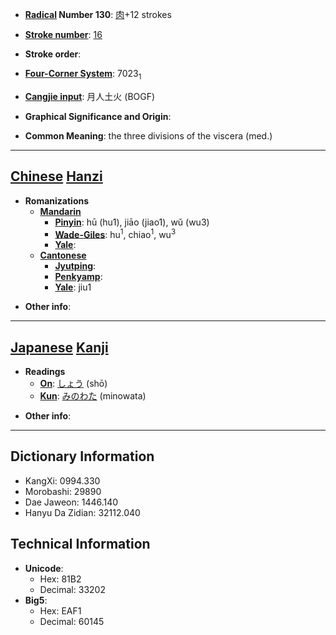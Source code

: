* '''[[Wiktionary:Chinese radical index| Radical]] Number 130''': [[Wiktionary:Chinese radical index 肉|肉]]+12 strokes

* '''[[Wiktionary:Chinese total strokes index|Stroke number]]''': [[Wiktionary:Chinese total strokes index 16|16]]

* '''Stroke order''': 

* '''[[Wiktionary:Chinese four corner index|Four-Corner System]]''': 7023<sub>1</sub>

* '''[[Wiktionary:Chinese Cangjie index|Cangjie input]]''': 月人土火 (BOGF)

* '''Graphical Significance and Origin''': 

* '''Common Meaning''': the three divisions of the viscera (med.)

----

== [[Chinese]] [[Hanzi]] ==

* '''Romanizations'''
** '''[[Mandarin]]'''
*** '''[[Pinyin]]''': hū (hu1), jiāo (jiao1), wǔ (wu3)
*** '''[[Wade-Giles]]''': hu<sup>1</sup>, chiao<sup>1</sup>, wu<sup>3</sup>
*** '''[[Yale]]''': 
** '''[[Cantonese]]'''
*** '''[[Jyutping]]''':
*** '''[[Penkyamp]]''': 
*** '''[[Yale]]''': jiu1

* '''Other info''': 

----

== [[Japanese]] [[Kanji]] ==

* '''Readings'''
** '''[[On]]''': [[しょう]] (shō)
** '''[[Kun]]''': [[みのわた]] (minowata)

* '''Other info''':  

----

== Dictionary Information ==

* KangXi: 0994.330
* Morobashi: 29890
* Dae Jaweon: 1446.140
* Hanyu Da Zidian: 32112.040

== Technical Information ==

* '''Unicode''':
** Hex: 81B2
** Decimal: 33202
* '''Big5''':
** Hex: EAF1
** Decimal: 60145